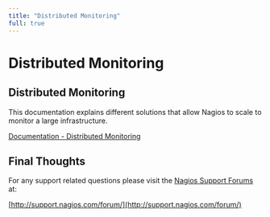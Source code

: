 ---
title: "Distributed Monitoring"
full: true
---

# Distributed Monitoring

## Distributed Monitoring

This documentation explains different solutions that allow Nagios to scale to monitor a large infrastructure.

[Documentation - Distributed Monitoring](https://assets.nagios.com/downloads/nagioscore/docs/nagioscore/4/en/distributed.html "Distributed Monitoring")

## Final Thoughts

For any support related questions please visit the [Nagios Support Forums](http://support.nagios.com/forum/) at:

[http://support.nagios.com/forum/](http://support.nagios.com/forum/)